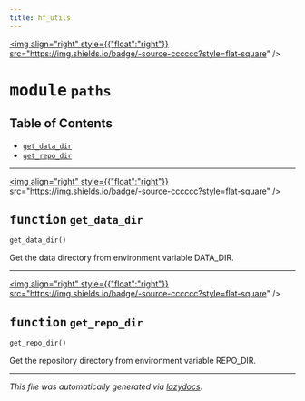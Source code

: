 ```yaml
---
title: hf_utils
---
```


<a href="https://github.com/drothermel/%24%7BREPO%7D/blob/main/src/hf_utils/paths.py"><img align="right" style={{"float":"right"}} src="https://img.shields.io/badge/-source-cccccc?style=flat-square" /></a>

# <kbd>module</kbd> `paths`



## Table of Contents
- [`get_data_dir`](./hf_utils.paths#function-get-data-dir)
- [`get_repo_dir`](./hf_utils.paths#function-get-repo-dir)



---

<a href="https://github.com/drothermel/%24%7BREPO%7D/blob/main/src/hf_utils/paths.py#L8"><img align="right" style={{"float":"right"}} src="https://img.shields.io/badge/-source-cccccc?style=flat-square" /></a>

## <kbd>function</kbd> `get_data_dir`

```python
get_data_dir()
```

Get the data directory from environment variable DATA_DIR.



---

<a href="https://github.com/drothermel/%24%7BREPO%7D/blob/main/src/hf_utils/paths.py#L19"><img align="right" style={{"float":"right"}} src="https://img.shields.io/badge/-source-cccccc?style=flat-square" /></a>

## <kbd>function</kbd> `get_repo_dir`

```python
get_repo_dir()
```

Get the repository directory from environment variable REPO_DIR.





---

_This file was automatically generated via [lazydocs](https://github.com/ml-tooling/lazydocs)._
